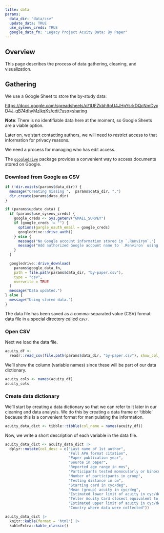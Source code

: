 ```yaml
---
title: data
params:
  data_dir: "data/csv"
  update_data: TRUE
  use_sysenv_creds: TRUE
  google_data_fn: "Legacy Project Acuity Data: By Paper"
---
```


## Overview

This page describes the process of data gathering, cleaning, and visualization.

## Gathering

We use a Google Sheet to store the by-study data:

<https://docs.google.com/spreadsheets/d/1UFZkbh9oU4JHpYsrkDQcNmDyqD4J-qB74dhyMzIkqKs/edit?usp=sharing>

::: {.callout-note}

**Note**: There is no identifiable data here at the moment, so Google Sheets are a viable option.

Later on, we start contacting authors, we will need to restrict access to that information for privacy reasons.

:::

::: {.callout-important}

We need a process for managing who has edit access.

:::

The [`googledrive`](https://cran.r-project.org/web/packages/googledrive/index.html) package provides a convenient way to access documents stored on Google.

### Download from Google as CSV

```r
if (!dir.exists(params$data_dir)) {
  message("Creating missing ",  params$data_dir, ".")
  dir.create(params$data_dir)
}

if (params$update_data) {
  if (params$use_sysenv_creds) {
    google_creds <- Sys.getenv("GMAIL_SURVEY")
    if (google_creds != "") {
      options(gargle_oauth_email = google_creds)
      googledrive::drive_auth()
    } else {
      message("No Google account information stored in `.Renviron`.")
      message("Add authorized Google account name to `.Renviron` using `usethist::edit_r_environ()`.")
    }
  }

  googledrive::drive_download(
    params$google_data_fn,
    path = file.path(params$data_dir, "by-paper.csv"),
    type = "csv",
    overwrite = TRUE
  )
  message("Data updated.")
} else {
  message("Using stored data.")
}
```

The data file has been saved as a comma-separated value (CSV) format data file in a special directory called `csv/`.


### Open CSV

Next we load the data file.

```r
acuity_df <-
  readr::read_csv(file.path(params$data_dir, "by-paper.csv"), show_col_types = FALSE)
```

We'll show the column (variable names) since these will be part of our data dictionary.

```r
acuity_cols <- names(acuity_df)
acuity_cols
```

### Create data dictionary

We'll start by creating a data dictionary so that we can refer to it later in our cleaning and data analysis.
We do this by creating a data frame or 'tibble' because this is a convenient format for manipulating the information.

```r
acuity_data_dict <- tibble::tibble(col_name = names(acuity_df))
```

Now, we write a short description of each variable in the data file.

```r
acuity_data_dict <- acuity_data_dict |>
  dplyr::mutate(col_desc = c("Last name of 1st author",
                             "Full APA format citation",
                             "Paper publication year",
                             "Source in paper",
                             "Reported age range in mos",
                             "Participants tested monocularly or binocularly",
                             "Number of participants in group",
                             "Testing distance in cm",
                             "Starting card in cyc/deg",
                             "Mean (group) acuity in cyc/deg",
                             "Estimated lower limit of acuity in cyc/deg",
                             "Teller Acuity Card closest equivalent to this lower limit",
                             "Estimated upper limit of acuity in cyc/deg",
                             "Country where data were collected"))

acuity_data_dict |>
  knitr::kable(format = 'html') |>
  kableExtra::kable_classic()
```

